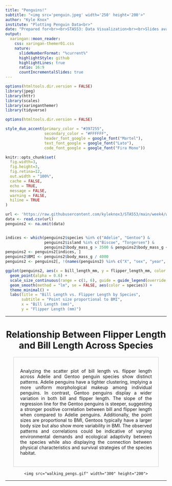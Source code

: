 ```yaml
---
title: "Penguins!"
subtitle: "<img src='penguin.jpeg' width='250' height='200'>"
author: "Kyle Knox"
institute: "Plotting Penguin Data<br>"
date: "Prepared for<br><br>STA553: Data Visualization<br><br>Slides available at: [RPubs URL](https://your-RPubs-url) AND [GitHub URL](https://your-GitHub-url)"
output:
  xaringan::moon_reader:
    css: xaringan-themer01.css
    nature:
      slideNumberFormat: "%current%"
      highlightStyle: github
      highlightLines: true
      ratio: 16:9
      countIncrementalSlides: true
---
```


```r
options(htmltools.dir.version = FALSE)
library(jpeg)
library(httr)
library(scales)
library(xaringanthemer)
library(tidyverse)
```

```r
options(htmltools.dir.version = FALSE)

style_duo_accent(primary_color = "#397255",
                 secondary_color = "#FFFFFF",
                 header_font_google = google_font("Martel"),
                 text_font_google = google_font("Lato"),
                 code_font_google = google_font("Fira Mono"))

knitr::opts_chunk$set(
  fig.width=3, 
  fig.height=3, 
  fig.retina=12,
  out.width = "100%",
  cache = FALSE,
  echo = TRUE,
  message = FALSE, 
  warning = FALSE,
  hiline = TRUE
)
```
```r
url <- 'https://raw.githubusercontent.com/kyleknox3/STA553/main/week4/w03-penguins.csv'
data <- read.csv(url)
penguins2 <- na.omit(data)


indices <- which(penguins2$species %in% c("Adelie", "Gentoo") &
                 penguins2$island %in% c("Biscoe", "Torgersen") &
                 penguins2$body_mass_g > 3500 & penguins2$body_mass_g < 5000)
penguins2 <- penguins2[indices, ]
penguins2$BMI <- penguins2$body_mass_g / 4000
penguins2 <- penguins2[, !(names(penguins2) %in% c("X", "sex", "year", "body_mass_g"))]

ggplot(penguins2, aes(x = bill_length_mm, y = flipper_length_mm, color = species, size = BMI)) +
  geom_point(alpha = 0.6) +
  scale_size_continuous(range = c(1, 6), guide = guide_legend(override.aes = list(alpha = 1))) +
  geom_smooth(method = "lm", se = FALSE, aes(color = species)) +
  theme_minimal() +
  labs(title = "Bill Length vs. Flipper Length by Species",
       subtitle = "Point size proportional to BMI",
       x = "Bill Length (mm)",
       y = "Flipper Length (mm)")
```
---

<h1 align=center> Relationship Between Flipper Length and Bill Length Across Species </h1>

<div style="width: 90%; margin: 0 auto; text-align: justify; border: 1px solid #ccc; padding: 20px; box-sizing: border-box;">
  <p style="text-align: justify;">
  
Analyzing the scatter plot of bill length vs. flipper length across Adelie and Gentoo penguin species show distinct patterns. Adelie penguins have a tighter clustering, implying a more uniform morphological makeup among individual penguins.  In contrast, Gentoo penguins display a wider variation in both bill and flipper length.  The slope of the regression line for the Gentoo penguins is steeper, suggesting a stronger positive correlation between bill and flipper length when compared to Adelie penguins. Additionally, the point sizes are proportional to BMI, Gentoos typically have a larger body size but also show more variability in BMI.  The observed patterns and correlations could be indicative of varying environmental demands and ecological adaptivity between the species while also displaying the connection between physical characteristics and survival strategies of the species habitat.   
 </p>
</div>

<div style="text-align: center;">
    <img src="walking_pengs.gif" width="300" height="200">
</div>
---



